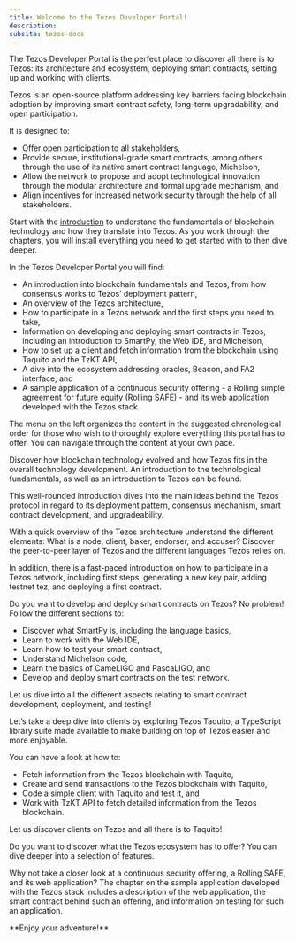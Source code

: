 ```yaml
---
title: Welcome to the Tezos Developer Portal!
description: 
subsite: tezos-docs
---
```




<OverviewBox title="All you need to develop with Tezos" imgSrc="/img/Hero-02-01-t.png" floating="true">

The Tezos Developer Portal is the perfect place to discover all there is to Tezos: its architecture and ecosystem, deploying smart contracts, setting up and working with clients.

Tezos is an open-source platform addressing key barriers facing blockchain adoption by improving smart contract safety, long-term upgradability, and open participation.

It is designed to:

* Offer open participation to all stakeholders,
* Provide secure, institutional-grade smart contracts, among others through the use of its native smart contract language, Michelson,
* Allow the network to propose and adopt technological innovation through the modular architecture and formal upgrade mechanism, and
* Align incentives for increased network security through the help of all stakeholders.

</OverviewBox>

Start with the [introduction](/blockchain-fundamentals/landingpage) to understand the fundamentals of blockchain technology and how they translate into Tezos. As you work through the chapters, you will install everything you need to get started with to then dive deeper.

In the Tezos Developer Portal you will find:

* An introduction into blockchain fundamentals and Tezos, from how consensus works to Tezos’ deployment pattern,
* An overview of the Tezos architecture,
* How to participate in a Tezos network and the first steps you need to take,
* Information on developing and deploying smart contracts in Tezos, including an introduction to SmartPy, the Web IDE, and Michelson,
* How to set up a client and fetch information from the blockchain using Taquito and the TzKT API,
* A dive into the ecosystem addressing oracles, Beacon, and FA2 interface, and
* A sample application of a continuous security offering - a Rolling simple agreement for future equity (Rolling SAFE) - and its web application developed with the Tezos stack.


<HighlightBox type="info">

The menu on the left organizes the content in the suggested chronological order for those who wish to thoroughly explore everything this portal has to offer. You can navigate through the content at your own pace.

</HighlightBox>

<OverviewBox title="Tezos Introduction" linkHref="/blockchain-fundamentals/landingpage" linkText="Tezos Introduction" imgSrc="/img/Tezos-logo-section-01.png" floating="true">

Discover how blockchain technology evolved and how Tezos fits in the overall technology development. An introduction to the technological fundamentals, as well as an introduction to Tezos can be found. 

This well-rounded introduction dives into the main ideas behind the Tezos protocol in regard to its deployment pattern, consensus mechanism, smart contract development, and upgradeability.

</OverviewBox>


<OverviewBox title="Getting to Know Tezos" linkHref="/tezos-basics/landingpage" linkText="Getting to Know Tezos" imgSrc="/img/Brain-section.png" floating="true">

With a quick overview of the Tezos architecture understand the different elements: What is a node, client, baker, endorser, and accuser? Discover the peer-to-peer layer of Tezos and the different languages Tezos relies on.

In addition, there is a fast-paced introduction on how to participate in a Tezos network, including first steps, generating a new key pair, adding testnet tez, and deploying a first contract.

</OverviewBox>


<OverviewBox title="Writing Smart Contracts" linkHref="/smart-contracts" linkText="Writing Smart Contracts" imgSrc="/img/Teaching.png" floating="true">

Do you want to develop and deploy smart contracts on Tezos? No problem! Follow the different sections to:

* Discover what SmartPy is, including the language basics,
* Learn to work with the Web IDE,
* Learn how to test your smart contract,
* Understand Michelson code,
* Learn the basics of CameLIGO and PascaLIGO, and
* Develop and deploy smart contracts on the test network.

Let us dive into all the different aspects relating to smart contract development, deployment, and testing!

</OverviewBox>


<OverviewBox title="Clients" linkHref="/clients" linkText="Clients" imgSrc="/img/Feature_4_A-01.png" floating="true">

Let’s take a deep dive into clients by exploring Tezos Taquito, a TypeScript library suite made available to make building on top of Tezos easier and more enjoyable.

You can have a look at how to:

* Fetch information from the Tezos blockchain with Taquito,
* Create and send transactions to the Tezos blockchain with Taquito,
* Code a simple client with Taquito and test it, and
* Work with TzKT API to fetch detailed information from the Tezos blockchain.

Let us discover clients on Tezos and all there is to Taquito!

</OverviewBox>

<OverviewBox title="Ecosystem" linkHref="/ecosystem" linkText="Ecosystem" floating="true">

Do you want to discover what the Tezos ecosystem has to offer? You can dive deeper into a selection of features.

<ActionCardWrapper>
  <ActionCard href="/fa2" text="The FA2 interface" desc="Learn how to work with the FA2 interface for Tezos"></ActionCard>
  <ActionCard href="/oracles" text="Oracles" desc="Learn how to use Harbinger and Chainlink with Tezos"></ActionCard>
  <ActionCard href="/beacon" text="Beacon" desc="Learn all about Beacon and how to work with the Beacon SDK"></ActionCard>
</ActionCardWrapper>

</OverviewBox>

<OverviewBox title="" linkHref="/cso-project" linkText="Rolling SAFE sample application" floating="true">

Why not take a closer look at a continuous security offering, a Rolling SAFE, and its web application? The chapter on the sample application developed with the Tezos stack includes a description of the web application, the smart contract behind such an offering, and information on testing for such an application.

<ActionCardWrapper>
  <ActionCard href="/intro-origins-of-rolling-safe" text="The Origins of Rolling SAFEs" desc="Discover the origins by taking a closer look at different funding mechanisms and SAFEs"></ActionCard>
  <ActionCard href="/what-is-a-rolling-safe" text="What is a Rolling SAFE?" desc="Learn about Rolling SAFEs and their value added as a funding mechanism"></ActionCard>
  <ActionCard href="/cso-platform-specification" text="Platform Specifications" desc="Dive deep into the implementation of a web application"></ActionCard>
  <ActionCard href="/cso-smart-contract-implementation-part-1" text="Smart Contract Implementation" desc="Want to take a look behind the curtains?"></ActionCard>
  <ActionCard href="/cso-platform-stack" text="Platform Stack" desc="Discover implementing interactions with the Tezos blockchain"></ActionCard>
  <ActionCard href="/cso-platform-tests" text="Testing, Testing, Testing" desc="Take a look at testing with the SmartPy IDE and unit testing for wrappers"></ActionCard>
  <ActionCard href="/cso-tezos-full-end-to-end-test" text="More Testing - A Full End-to-End Test Setup" desc="Create a test network, sandbox environment, and test the web application"></ActionCard>
</ActionCardWrapper>

</OverviewBox>
**Enjoy your adventure!**
